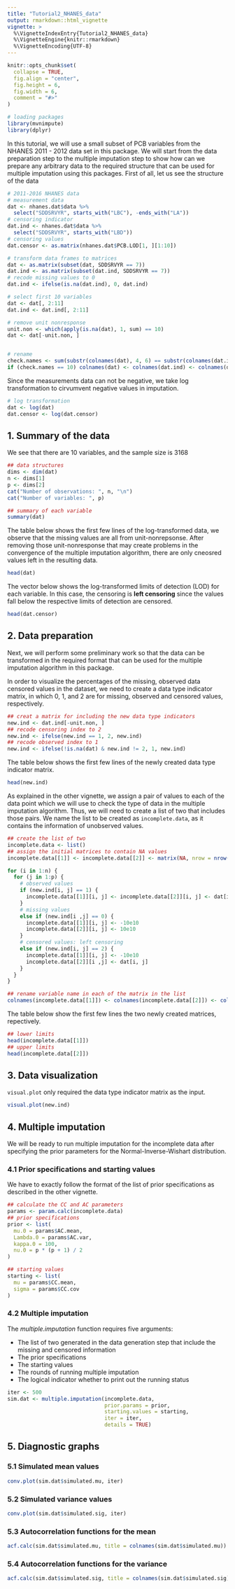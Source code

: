 ```yaml
---
title: "Tutorial2_NHANES_data"
output: rmarkdown::html_vignette
vignette: >
  %\VignetteIndexEntry{Tutorial2_NHANES_data}
  %\VignetteEngine{knitr::rmarkdown}
  %\VignetteEncoding{UTF-8}
---
```


```r
knitr::opts_chunk$set(
  collapse = TRUE,
  fig.align = "center",
  fig.height = 6,
  fig.width = 6,
  comment = "#>"
)
```

```r
# loading packages
library(mvnimpute)
library(dplyr)
```

In this tutorial, we will use a small subset of PCB variables from the NHANES 2011 - 2012 data set in this package. We will start from the data preparation step to the multiple imputation step to show how can we prepare any arbitrary data to the required structure that can be used for multiple imputation using this packages. First of all, let us see the structure of the data

```r
# 2011-2016 NHANES data
# measurement data
dat <- nhanes.dat$data %>%
  select("SDDSRVYR", starts_with("LBC"), -ends_with("LA"))
# censoring indicator
dat.ind <- nhanes.dat$data %>%
  select("SDDSRVYR", starts_with("LBD"))
# censoring values
dat.censor <- as.matrix(nhanes.dat$PCB.LOD[1, ][1:10])

# transform data frames to matrices
dat <- as.matrix(subset(dat, SDDSRVYR == 7))
dat.ind <- as.matrix(subset(dat.ind, SDDSRVYR == 7))
# recode missing values to 0
dat.ind <- ifelse(is.na(dat.ind), 0, dat.ind)

# select first 10 variables
dat <- dat[, 2:11]
dat.ind <- dat.ind[, 2:11]

# remove unit nonresponse
unit.non <- which(apply(is.na(dat), 1, sum) == 10)
dat <- dat[-unit.non, ]


# rename 
check.names <- sum(substr(colnames(dat), 4, 6) == substr(colnames(dat.ind), 4, 6) & substr(colnames(dat), 4, 6) == substr(colnames(dat.censor), 4, 6))
if (check.names == 10) colnames(dat) <- colnames(dat.ind) <- colnames(dat.censor) <- paste0("PCB", substr(colnames(dat), 4, 6))
```

Since the measurements data can not be negative, we take log transformation to cirvumvent negative values in imputation.

```r
# log transformation
dat <- log(dat)
dat.censor <- log(dat.censor)
```

## 1. Summary of the data

We see that there are 10 variables, and the sample size is 3168

```r
## data structures
dims <- dim(dat)
n <- dims[1]
p <- dims[2]
cat("Number of observations: ", n, "\n")
cat("Number of variables: ", p)
```
```r
## summary of each variable
summary(dat)
```

The table below shows the first few lines of the log-transformed data, we observe that the missing values are all from unit-nonrepsonse. After removing those unit-nonresponse that may create problems in the convergence of the multiple imputation algorithm, there are only cneosred values left in the resulting data.

```r
head(dat)
```

The vector below shows the log-transformed limits of detection (LOD) for each variable. In this case, the censoring is **left censoring** since the values fall below the respective limits of detection are censored.

```r
head(dat.censor)
```

## 2. Data preparation

Next, we will perform some preliminary work so that the data can be transformed in the required format that can be used for the multiple imputation algorithm in this package.

In order to visualize the percentages of the missing, observed data censored values in the dataset, we need to create a data type indicator matrix, in which 0, 1, and 2 are for missing, observed and censored values, respectively.

```r
## creat a matrix for including the new data type indicators
new.ind <- dat.ind[-unit.non, ]
## recode censoring index to 2
new.ind <- ifelse(new.ind == 1, 2, new.ind)
## recode observed index to 1
new.ind <- ifelse(!is.na(dat) & new.ind != 2, 1, new.ind)
```

The table below shows the first few lines of the newly created data type indicator matrix.

```r
head(new.ind)
```

As explained in the other vignette, we assign a pair of values to each of the data point which we will use to check the type of data in the multiple imputation algorithm. Thus, we will need to create a list of two that includes those pairs. We name the list to be created as `incomplete.data`, as it contains the information of unobserved values.

```r
## create the list of two 
incomplete.data <- list()
## assign the initial matrices to contain NA values
incomplete.data[[1]] <- incomplete.data[[2]] <- matrix(NA, nrow = nrow(new.ind), ncol = ncol(new.ind))

for (i in 1:n) {
  for (j in 1:p) {
    # observed values
    if (new.ind[i, j] == 1) {
      incomplete.data[[1]][i, j] <- incomplete.data[[2]][i, j] <- dat[i, j]
    }
    # missing values
    else if (new.ind[i ,j] == 0) {
      incomplete.data[[1]][i, j] <- -10e10
      incomplete.data[[2]][i, j] <- 10e10
    }
    # censored values: left censoring
    else if (new.ind[i, j] == 2) {
      incomplete.data[[1]][i, j] <- -10e10
      incomplete.data[[2]][i ,j] <- dat[i, j]
    }
  }
}

## rename variable name in each of the matrix in the list
colnames(incomplete.data[[1]]) <- colnames(incomplete.data[[2]]) <- colnames(dat)
```

The table below show the first few lines the two newly created matrices, repectively.

```r
## lower limits
head(incomplete.data[[1]])
## upper limits
head(incomplete.data[[2]])
```

## 3. Data visualization

`visual.plot` only required the data type indicator matrix as the input.

```r
visual.plot(new.ind)
```

## 4. Multiple imputation

We will be ready to run multiple imputation for the incomplete data after specifying the prior parameters for the Normal-Inverse-Wishart distribution.

### 4.1 Prior specifications and starting values

We have to exactly follow the format of the list of prior specifications as described in the other vignette.

```r
## calculate the CC and AC parameters
params <- param.calc(incomplete.data)
## prior specifications
prior <- list(
  mu.0 = params$AC.mean,
  Lambda.0 = params$AC.var,
  kappa.0 = 100,
  nu.0 = p * (p + 1) / 2
)

## starting values
starting <- list(
  mu = params$CC.mean,
  sigma = params$CC.cov
)
```

### 4.2 Multiple imputation

The *multiple.imputation* function requires five arguments:

+ The list of two generated in the data generation step that include the missing and censored information
+ The prior specifications
+ The starting values
+ The rounds of running multiple imputation
+ The logical indicator whether to print out the running status

```r
iter <- 500
sim.dat <- multiple.imputation(incomplete.data,
                               prior.params = prior, 
                               starting.values = starting, 
                               iter = iter, 
                               details = TRUE)
```

## 5. Diagnostic graphs

### 5.1 Simulated mean values

```r
conv.plot(sim.dat$simulated.mu, iter)
```

### 5.2 Simulated variance values

```r
conv.plot(sim.dat$simulated.sig, iter)
```

### 5.3 Autocorrelation functions for the mean

```r
acf.calc(sim.dat$simulated.mu, title = colnames(sim.dat$simulated.mu))

```

### 5.4 Autocorrelation functions for the variance

```r
acf.calc(sim.dat$simulated.sig, title = colnames(sim.dat$simulated.sig))
```
